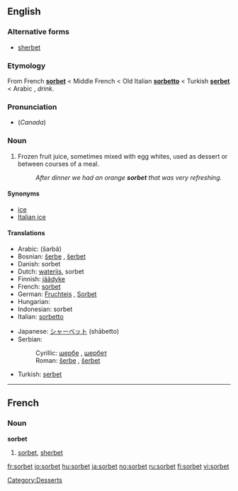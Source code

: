 {{see|Sorbet}}
==English==

===Alternative forms===
* [[sherbet]]

===Etymology===
From French '''[[sorbet#french|sorbet]]''' < Middle French < Old Italian '''[[sorbetto]]''' < Turkish '''[[şerbet]]''' < Arabic '''{{Arab|[[شربة]]}}''', ''drink''.

===Pronunciation===
* (''Canada'') {{IPA|/ˈʃərbət/, /ˈʃərbərt/, /ˌsɔrˈbeɪ/}}

===Noun===
{{en-noun}}

# Frozen fruit juice, sometimes mixed with egg whites, used as dessert or between courses of a meal.
#: ''After dinner we had an orange '''sorbet''' that was very refreshing.''

====Synonyms====
* [[ice]]
* [[Italian ice]]

====Translations====
{{trans-top|frozen fruit juice}}
* Arabic: {{Arab|[[شربة]]}} (šarbä)
* Bosnian: [[šerbe]] {{n}}, [[šerbet]] {{m}}
* Danish: sorbet
* Dutch: [[waterijs]], sorbet {{n}}
* Finnish: [[jäädyke]]
* French: [[sorbet#French|sorbet]] {{f}}
* German: [[Fruchteis]] {{n}}, [[Sorbet]] {{n}}
* Hungarian: {{t|hu|sörbet}}
* Indonesian: sorbet
* Italian: [[sorbetto]]
{{trans-mid}}
* Japanese: [[シャーベット]] (shābetto)
* Serbian:
*: Cyrillic: [[шербе]] {{n}}, [[шербет]] {{m}}
*: Roman: [[šerbe#Serbian|šerbe]] {{n}}, [[šerbet#Serbian|šerbet]] {{m}}
* Turkish: [[şerbet]]
{{trans-bottom}}

[[Category:Desserts]]

----

==French==

===Noun===
'''sorbet''' {{f}}

# [[sorbet#English|sorbet]], [[sherbet]]

[[fr:sorbet]]
[[io:sorbet]]
[[hu:sorbet]]
[[ja:sorbet]]
[[no:sorbet]]
[[ru:sorbet]]
[[fi:sorbet]]
[[vi:sorbet]]